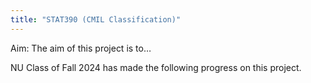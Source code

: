 ```yaml
---
title: "STAT390 (CMIL Classification)"
---
```


Aim: The aim of this project is to...

NU Class of Fall 2024 has made the following progress on this project.


